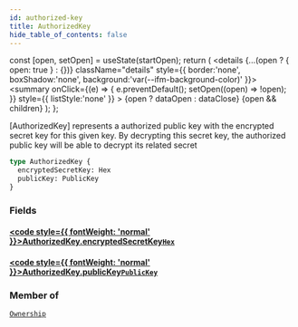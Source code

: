 ```yaml
---
id: authorized-key
title: AuthorizedKey
hide_table_of_contents: false
---
```







  const [open, setOpen] = useState(startOpen);
  return (
    <details {...(open ? { open: true } : {})} className="details" style={{ border:'none', boxShadow:'none', background:'var(--ifm-background-color)' }}>
      <summary
        onClick={(e) => {
          e.preventDefault();
          setOpen((open) => !open);
        }}
        style={{ listStyle:'none' }}
      >
      {open ? dataOpen : dataClose}
      </summary>
      {open && children}
    </details>
  );
};








[AuthorizedKey] represents a authorized public key with the encrypted secret key for this given key.
By decrypting this secret key, the authorized public key will be able to decrypt its related secret


```graphql
type AuthorizedKey {
  encryptedSecretKey: Hex
  publicKey: PublicKey
}
```




### Fields

#### [<code style={{ fontWeight: 'normal' }}>AuthorizedKey.<b>encryptedSecretKey</b></code>](#)<Bullet />[`Hex`](/build/api/schema/scalars/hex) <Badge class="badge badge--secondary" text="scalar"/> 
> 
> 
> 
> 

#### [<code style={{ fontWeight: 'normal' }}>AuthorizedKey.<b>publicKey</b></code>](#)<Bullet />[`PublicKey`](/build/api/schema/scalars/public-key) <Badge class="badge badge--secondary" text="scalar"/> 
> 
> 
> 
> 



### Member of

[`Ownership`](/build/api/schema/objects/ownership)  <Badge class="badge badge--secondary" text="object"/>

